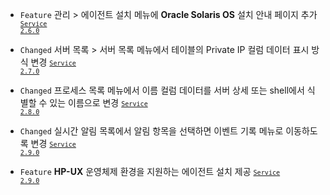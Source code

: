 - <code class="Feature">Feature</code> <span class="uitext">관리</span> &gt; <span class="uitext">에이전트 설치</span> 메뉴에 <strong>Oracle Solaris OS</strong> 설치 안내 페이지 추가 <code class='changelog-service'><a href="../release-notes/service/service-2_6_x"><code class='changelog-service'>Service 2.6.0​</code></a></code>

- <code class="Changed" type="1">Changed</code> <span class="uitext">서버 목록</span> &gt; <span class="uitext">서버 목록</span> 메뉴에서 테이블의 <span class="uitext">Private IP</span> 컬럼 데이터 표시 방식 변경 <code class='changelog-service'><a href="../release-notes/service/service-2_7_x"><code class='changelog-service'>Service 2.7.0​</code></a></code>

- <code class="Changed" type="1">Changed</code> <span class="uitext">프로세스 목록</span> 메뉴에서 <span class="uitext">이름</span> 컬럼 데이터를 <span class="uitext">서버 상세</span> 또는 shell에서 식별할 수 있는 이름으로 변경 <code class='changelog-service'><a href="../release-notes/service/service-2_8_x"><code class='changelog-service'>Service 2.8.0​</code></a></code>

- <code class="Changed" type="1">Changed</code> <span class="uitext">실시간 알림 목록</span>에서 알림 항목을 선택하면 <span class="uitext">이벤트 기록</span> 메뉴로 이동하도록 변경 <code class='changelog-service'><a href="../release-notes/service/service-2_9_x"><code class='changelog-service'>Service 2.9.0​</code></a></code>

- <code class="Feature" type="1">Feature</code> <b>HP-UX</b> 운영체제 환경을 지원하는 에이전트 설치 제공 <code class='changelog-service'><a href="../release-notes/service/service-2_9_x"><code class='changelog-service'>Service 2.9.0​</code></a></code>